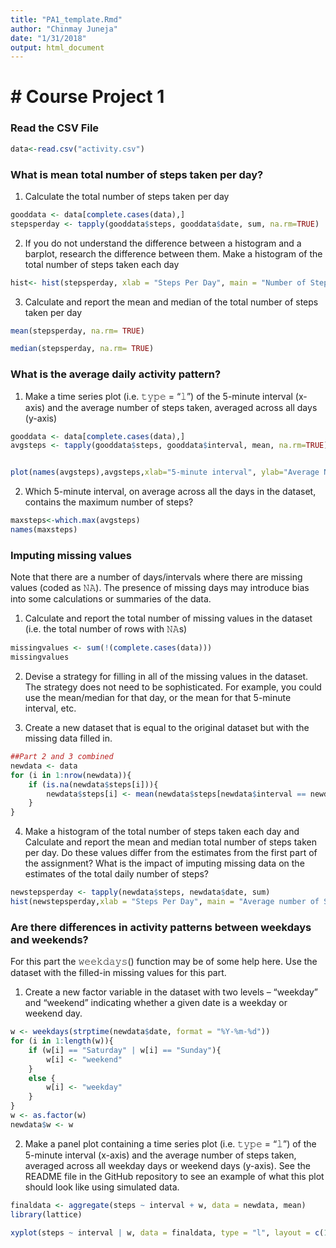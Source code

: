 ```yaml
---
title: "PA1_template.Rmd"
author: "Chinmay Juneja"
date: "1/31/2018"
output: html_document
---
```


# Course Project 1
==================================

### Read the CSV File

```r
data<-read.csv("activity.csv")
```

### What is mean total number of steps taken per day?  

1. Calculate the total number of steps taken per day  

```r
gooddata <- data[complete.cases(data),]
stepsperday <- tapply(gooddata$steps, gooddata$date, sum, na.rm=TRUE)

```

2. If you do not understand the difference between a histogram and a barplot, research the difference between them. Make a histogram of the total number of steps taken each day

```r
hist<- hist(stepsperday, xlab = "Steps Per Day", main = "Number of Steps Per Day")
```

3. Calculate and report the mean and median of the total number of steps taken per day

```r
mean(stepsperday, na.rm= TRUE)

median(stepsperday, na.rm= TRUE)
```

### What is the average daily activity pattern?

1. Make a time series plot (i.e. 𝚝𝚢𝚙𝚎 = "𝚕") of the 5-minute interval (x-axis) and the average number of steps taken, averaged across all days (y-axis)

```r
gooddata <- data[complete.cases(data),]
avgsteps <- tapply(gooddata$steps, gooddata$interval, mean, na.rm=TRUE)


plot(names(avgsteps),avgsteps,xlab="5-minute interval", ylab="Average Number of Steps", main="Average number of steps by Interval", type="l")
```

2. Which 5-minute interval, on average across all the days in the dataset, contains the maximum number of steps?

```r
maxsteps<-which.max(avgsteps)
names(maxsteps)
```

### Imputing missing values

Note that there are a number of days/intervals where there are missing values (coded as 𝙽𝙰). The presence of missing days may introduce bias into some calculations or summaries of the data.

1. Calculate and report the total number of missing values in the dataset (i.e. the total number of rows with 𝙽𝙰s)

```r
missingvalues <- sum(!(complete.cases(data)))
missingvalues
```

2. Devise a strategy for filling in all of the missing values in the dataset. The strategy does not need to be sophisticated. For example, you could use the mean/median for that day, or the mean for that 5-minute interval, etc.

3. Create a new dataset that is equal to the original dataset but with the missing data filled in.

```r
##Part 2 and 3 combined
newdata <- data
for (i in 1:nrow(newdata)){
    if (is.na(newdata$steps[i])){
        newdata$steps[i] <- mean(newdata$steps[newdata$interval == newdata$interval[i]], na.rm=TRUE)
    }
}
```

4. Make a histogram of the total number of steps taken each day and Calculate and report the mean and median total number of steps taken per day. Do these values differ from the estimates from the first part of the assignment? What is the impact of imputing missing data on the estimates of the total daily number of steps?

```r
newstepsperday <- tapply(newdata$steps, newdata$date, sum)
hist(newstepsperday,xlab = "Steps Per Day", main = "Average number of Steps per Day including Missing Values")
```

### Are there differences in activity patterns between weekdays and weekends?

For this part the 𝚠𝚎𝚎𝚔𝚍𝚊𝚢𝚜() function may be of some help here. Use the dataset with the filled-in missing values for this part.

1. Create a new factor variable in the dataset with two levels – “weekday” and “weekend” indicating whether a given date is a weekday or weekend day.

```r
w <- weekdays(strptime(newdata$date, format = "%Y-%m-%d"))
for (i in 1:length(w)){
    if (w[i] == "Saturday" | w[i] == "Sunday"){
        w[i] <- "weekend"
    } 
    else {
        w[i] <- "weekday"
    }
}
w <- as.factor(w)
newdata$w <- w
```

2. Make a panel plot containing a time series plot (i.e. 𝚝𝚢𝚙𝚎 = "𝚕") of the 5-minute interval (x-axis) and the average number of steps taken, averaged across all weekday days or weekend days (y-axis). See the README file in the GitHub repository to see an example of what this plot should look like using simulated data.

```r
finaldata <- aggregate(steps ~ interval + w, data = newdata, mean)
library(lattice)

xyplot(steps ~ interval | w, data = finaldata, type = "l", layout = c(1, 2), xlab = "Interval", ylab = "Number of Steps")
```
